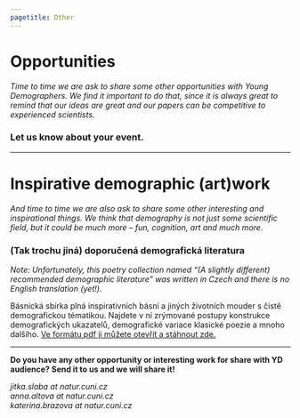 ---
pagetitle: Other
---

<link rel="stylesheet" href="styles.css" type="text/css">

# Opportunities
*Time to time we are ask to share some other opportunities with Young Demographers. We find it important to do that, since it is always great to remind that our ideas are great and our papers can be competitive to experienced scientists.*  


### Let us know about your event. 

***

# Inspirative demographic (art)work
*And time to time we are also ask to share some other interesting and inspirational things. We think that demography is not just some scientific field, but it could be much more – fun, cognition, art and much more.* 

### (Tak trochu jiná) doporučená demografická literatura
*Note: Unfortunately, this poetry collection named "(A slightly different) recommended demographic literature" was written in Czech and there is no English translation (yet!).* 

Básnická sbírka plná inspirativních básní a jiných životních mouder s čistě demografickou tématikou. Najdete v ní zrýmované postupy konstrukce demografických ukazatelů, demografické variace klasické poezie a mnoho dalšího. [Ve formátu pdf ji můžete otevřít a stáhnout zde.](https://drive.google.com/file/d/1oBIUUbv_bBFUAle0fTP3OG8jhuMoHkBr/view?usp=sharing)

***

**Do you have any other opportunity or interesting work for share with YD audience? Send it to us and we will share it!**  

*jitka.slaba at natur.cuni.cz*  
*anna.altova at natur.cuni.cz*   
*katerina.brazova at natur.cuni.cz*   